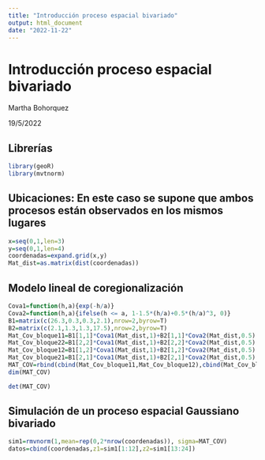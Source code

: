 ```yaml
---
title: "Introducción proceso espacial bivariado"
output: html_document
date: "2022-11-22"
---
```


# Introducción proceso espacial bivariado

Martha Bohorquez

19/5/2022

## Librerías

```r
library(geoR)
library(mvtnorm)
```

## Ubicaciones: En este caso se supone que ambos procesos están observados en los mismos lugares

```r
x=seq(0,1,len=3)
y=seq(0,1,len=4)
coordenadas=expand.grid(x,y)
Mat_dist=as.matrix(dist(coordenadas))
```

## Modelo lineal de coregionalización

```r
Cova1=function(h,a){exp(-h/a)}
Cova2=function(h,a){ifelse(h <= a, 1-1.5*(h/a)+0.5*(h/a)^3, 0)}
B1=matrix(c(26.3,0.3,0.3,2.1),nrow=2,byrow=T)
B2=matrix(c(2.1,1.3,1.3,17.5),nrow=2,byrow=T)
Mat_Cov_bloque11=B1[1,1]*Cova1(Mat_dist,1)+B2[1,1]*Cova2(Mat_dist,0.5)
Mat_Cov_bloque22=B1[2,2]*Cova1(Mat_dist,1)+B2[2,2]*Cova2(Mat_dist,0.5)
Mat_Cov_bloque12=B1[1,2]*Cova1(Mat_dist,1)+B2[1,2]*Cova2(Mat_dist,0.5)
Mat_Cov_bloque21=B1[2,1]*Cova1(Mat_dist,1)+B2[2,1]*Cova2(Mat_dist,0.5)
MAT_COV=rbind(cbind(Mat_Cov_bloque11,Mat_Cov_bloque12),cbind(Mat_Cov_bloque21,Mat_Cov_bloque22))
dim(MAT_COV)
```

```r
det(MAT_COV)
```


## Simulación de un proceso espacial Gaussiano bivariado

```r
sim1=rmvnorm(1,mean=rep(0,2*nrow(coordenadas)), sigma=MAT_COV)
datos=cbind(coordenadas,z1=sim1[1:12],z2=sim1[13:24])
```





